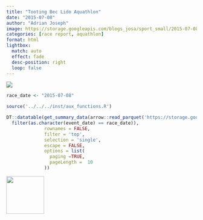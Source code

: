 ```yaml
---
title: "Tooting Bec Lido Aquathlon"
date: "2015-07-08"
author: "Adrian Joseph"
image: https://storage.googleapis.com/blogs_josa/sport_small/2015-07-08_TOOTING_BEC_LIDO_AQUATHLON/img/00.png
categories: [race report, aquathlon]
format: html
lightbox:
  match: auto
  effect: fade
  desc-position: right
  loop: false
---
```


![](https://storage.googleapis.com/blogs_josa/sport_small/2015-07-08_TOOTING_BEC_LIDO_AQUATHLON/img/00.png)

```r
race_date <- "2015-07-08"

source('../../../inst/aux_functions.R')

DT::datatable(get_summary_data(arrow::read_parquet('https://storage.googleapis.com/blogs_josa/sport/parquets/main_dataset.parquet') |>
  filter(as.character(event_date) == race_date)),
              rownames = FALSE,
              filter = 'top',
              selection = 'single',
              escape = FALSE,
              options = list(
                paging =TRUE,
                pageLength =  10
              ))
```



::: {layout-ncol=4}
![](https://storage.googleapis.com/blogs_josa/sport_small/2015-07-08_TOOTING_BEC_LIDO_AQUATHLON/img/00.png){ width="100" group="hi" }


:::
